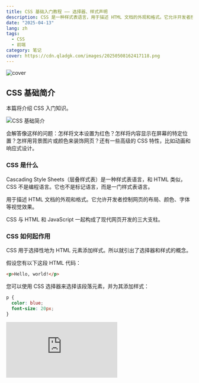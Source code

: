 ```yaml
---
title: CSS 基础入门教程 —— 选择器、样式声明
description: CSS 是一种样式表语言，用于描述 HTML 文档的外观和格式。它允许开发者控制网页的布局、颜色、字体等视觉效果。本篇教程将介绍 CSS 的基本概念和用法，帮助初学者快速上手。
date: "2025-04-13"
lang: zh
tags:
  - CSS
  - 前端
category: 笔记
cover: https://cdn.qladgk.com/images/20250508162417118.png
---
```



<Image
  src="https://cdn.qladgk.com/images/20250508162417118.png"
  alt="cover"
  width={999}
  height={527}
  isArticleImage={true}
/>

## CSS 基础简介

本篇将介绍 CSS 入门知识。

<Image
  src="https://cdn.qladgk.com/images/20250413101623751.png"
  alt="CSS 基础简介"
  width={999}
  height={527}
  isArticleImage={true}
/>

会解答像这样的问题：怎样将文本设置为红色？怎样将内容显示在屏幕的特定位置？怎样用背景图片或颜色来装饰网页？还有一些高级的 CSS 特性，比如动画和响应式设计。

### CSS 是什么

Cascading Style Sheets（层叠样式表）是一种样式表语言，和 HTML 类似，CSS 不是编程语言。它也不是标记语言，而是一门样式表语言。

用于描述 HTML 文档的外观和格式。它允许开发者控制网页的布局、颜色、字体等视觉效果。

CSS 与 HTML 和 JavaScript 一起构成了现代网页开发的三大支柱。

### CSS 如何起作用

CSS 用于选择性地为 HTML 元素添加样式。所以就引出了选择器和样式的概念。

假设您有以下这段 HTML 代码：

```html
<p>Hello, world!</p>
```

您可以使用 CSS 选择器来选择该段落元素，并为其添加样式：

```css
p {
  color: blue;
  font-size: 20px;
}
```

<iframe
  style={{
    margin: "20px 0",
    display: "block",
    borderRadius: "10px",
    width: "100%",
    height: "300px",
  }}
  src="https://codepen.io/qlAD/embed/EaxqRyw?default-tab=html%2Cresult"
  frameborder="0"
  loading="lazy"
/>

常见的选择器就是元素选择器，可以使用它来选择所有的某个元素。还可以使用类选择器和 ID 选择器来选择特定的元素。

样式就是一组声明块，每个声明由属性和属性值组成。属性是您想要设置的样式，属性值是您想要应用的样式。

### 纯 CSS 可以做到什么效果

单纯使用 CSS 就可以实现很多效果，比如：

- 颜色和背景
- 字体和文本
- 布局
- 动画
- 响应式设计
- 交互

<iframe
  style={{
    margin: "20px 0",
    display: "block",
    borderRadius: "10px",
    width: "100%",
    height: "500px",
  }}
  src="https://codepen.io/keirafoxy/embed/BXQJoK?default-tab=html%2Cresult"
  frameborder="0"
  loading="lazy"
/>

### CSS 资源网站

https://navnav.co

<Image
  src="https://cdn.qladgk.com/images/20250413103210050.png"
  alt="CSS 资源网站"
  width={999}
  height={527}
  isArticleImage={true}
/>

https://uiverse.io/

<Image
  src="https://cdn.qladgk.com/images/20250413103255384.png"
  alt="CSS 资源网站"
  width={999}
  height={527}
  isArticleImage={true}
/>

## CSS 规则集详解

CSS 规则集是 CSS 的基本组成部分。它由选择器和声明块组成。

<Image
  src="https://cdn.qladgk.com/images/20250413103512315.png"
  alt="CSS 规则集详解"
  width={500}
  height={527}
  isArticleImage={true}
/>

整个结构称为规则集（规则集通常简称为规则），注意各个部分的名称：

| 名称                     | 描述                                                                                                                         |
| ------------------------ | ---------------------------------------------------------------------------------------------------------------------------- |
| 选择器（Selector）       | HTML 元素名位于规则集的开头。它定义了需要添加样式的元素（本例中就是 `<p>` 元素）。要给不同的元素添加样式，只需要更改选择器。 |
| 声明（Declaration）      | 它是一条单独的规则（如 `color: red;`）。用来指定为元素的哪个属性添加样式。                                                   |
| 属性（Properties）       | 它是为 HTML 元素添加样式的方式（本例中 color 就是 `<p>` 元素的属性）。在 CSS 中，你可以选择要在规则中影响的属性。            |
| 属性值（Property value） | 位于属性的右边，冒号后面即属性值。它从指定属性的可选值中选择一个值（例如，我们除了 red 之外还有很多属性值可以用于 color）。  |

还需要注意一些语法规则：

- 除了选择器部分，每个规则集都应该包含在成对的大括号里（{}）。
- 在每个声明里要用冒号（:）将属性与属性值分隔开。
- 在每个规则集里要用分号（;）将各个声明分隔开。

### 不同的选择器

在 CSS 中有 5 种常见的选择器

1. 元素选择器（也称作标签或类型选择器）

| 选择的内容               | 示例             | 结果                   |
| ------------------------ | ---------------- | ---------------------- |
| 所有指定类型的 HTML 元素 | `p {color:red;}` | 所有的段落文字变成红色 |

2. ID 选择器

| 选择的内容         | 示例                  | 结果                                              |
| ------------------ | --------------------- | ------------------------------------------------- |
| 具有特定 ID 的元素 | `#my-id {color:red;}` | `<p id="my-id">` 或 `<a id="my-id">` 文字变成红色 |

> 单一 HTML 页面中，每个 ID 只对应一个元素，一个元素只对应一个 ID

3. 类选择器

| 选择的内容       | 示例                     | 结果                                                          |
| ---------------- | ------------------------ | ------------------------------------------------------------- |
| 具有特定类的元素 | `.my-class {color:red;}` | `<p class="my-class">` 和 `<a class="my-class">` 文字变成红色 |

> 单一页面中，一个类可以有多个实例

4. 属性选择器

| 选择的内容         | 示例                       | 结果                                          |
| ------------------ | -------------------------- | --------------------------------------------- |
| 拥有特定属性的元素 | `.img[src] {width:100px;}` | 选择 `<img src="myimage.png">` 但不是 `<img>` |

5. 伪类选择器

| 选择的内容           | 示例                   | 结果                                   |
| -------------------- | ---------------------- | -------------------------------------- |
| 特定状态下的特定元素 | `a:hover {color:red;}` | 鼠标指针悬停在链接上时文字颜色变成红色 |

### 如何选择多个部分？

如果要同时选择多个部分，可以用逗号分隔选择器。

```css
p,
li,
h1 {
  color: red;
}
```

上面的代码选择了三个元素：`<p>`、`<li>` 和 `<h1>`。它们都将被设置为红色。

### 伪类和伪元素

由于用户与网页互动，系统会应用以下伪类。

1. `:hover`

如果用户使用鼠标或触控板等指针设备，并将其放在某个元素上，您可以使用 :hover 钩住该状态以应用样式。这是一种提示用户可以与元素互动的实用方法。

<iframe
  style={{
    margin: "20px 0",
    display: "block",
    borderRadius: "10px",
    width: "100%",
    height: "300px",
  }}
  src="https://codepen.io/web-dot-dev/embed/vYgJyNP?default-tab=html%2Cresult"
  frameborder="0"
  loading="lazy"
/>

2. `:active`

当用户在释放点击之前与元素进行积极互动（例如点击）时，系统会触发此状态。如果使用的是鼠标等指针设备，则此状态表示点击开始，但尚未释放。

<iframe
  style={{
    margin: "20px 0",
    display: "block",
    borderRadius: "10px",
    width: "100%",
    height: "300px",
  }}
  src="https://codepen.io/web-dot-dev/embed/YzNxpam?default-tab=html%2Cresult"
  frameborder="0"
  loading="lazy"
/>

3. `:link` 和 `:visited`

`:link` 伪类可应用于任何 `<a>` 元素，前提是该元素的 `href` 值尚未访问。`:visited` 则与 `:link` 相反

<iframe
  style={{
    margin: "20px 0",
    display: "block",
    borderRadius: "10px",
    width: "100%",
    height: "500px",
  }}
  src="https://codepen.io/web-dot-dev/embed/OJWjmzM?default-tab=html%2Cresult"
  frameborder="0"
  loading="lazy"
/>

更多伪类参考：[web.dev](https://web.dev/learn/css/pseudo-classes?hl=zh-cn#the-css-podcast---015:-pseudo-classes)

伪元素就像添加或定位额外的元素一样，而无需添加更多 HTML。

1. `::first-letter`

如果您有一篇文章，并且希望首字母采用大号悬挂字母，就可以用 `::first-letter` 伪元素

<iframe
  style={{
    margin: "20px 0",
    display: "block",
    borderRadius: "10px",
    width: "100%",
    height: "500px",
  }}
  src="https://codepen.io/web-dot-dev/embed/PoWjybP?default-tab=html%2Cresult"
  frameborder="0"
  loading="lazy"
/>

2. `::selection`

借助 `::selection` 伪元素，您可以设置所选文本的外观样式。

<iframe
  style={{
    margin: "20px 0",
    display: "block",
    borderRadius: "10px",
    width: "100%",
    height: "500px",
  }}
  src="https://codepen.io/web-dot-dev/embed/JjEJeZK?default-tab=html%2Cresult"
  frameborder="0"
  loading="lazy"
/>

3. `::before` 和 `::after`

`::before` 和 `::after` 伪元素会在元素内创建子元素

<iframe
  style={{
    margin: "20px 0",
    display: "block",
    borderRadius: "10px",
    width: "100%",
    height: "500px",
  }}
  src="https://codepen.io/web-dot-dev/embed/GRrEYrg?default-tab=html%2Cresult"
  frameborder="0"
  loading="lazy"
/>

### CSS 中的盒子模型

CSS 布局主要是基于盒子模型。每个在页面上占用空间的盒子都有类似的属性：

<Image
  src="https://cdn.qladgk.com/images/20250413111039279.png"
  alt="CSS 盒子模型"
  width={999}
  height={527}
  isArticleImage={true}
/>

- padding（内边距）：是指内容周围的空间。
- border（边框）：是紧接着内边距的实线。
- margin（外边距）：是围绕元素边框外侧的空间。

<Image
  src="https://cdn.qladgk.com/images/20250413111131766.png"
  alt="CSS 盒子"
  width={999}
  height={527}
  isArticleImage={true}
/>

假设您有以下这段 HTML 代码：

```html
<p>I am a paragraph of text that has a few words in it.</p>
```

然后，为它编写以下 CSS：

```css
p {
  width: 100px;
  height: 50px;
  padding: 20px;
  border: 1px solid;
}
```

内容最终的宽度为 142 像素，而非您指定的 100 像素

假设一个盒子的 CSS 如下：

```css
.box {
  width: 350px;
  height: 150px;
  margin: 10px;
  padding: 25px;
  border: 5px solid black;
}
```

方框实际占用的空间宽为 410px（350 + 25 + 25 + 5 + 5），高为 210px（150 + 25 + 25 + 5 + 5）。

<Image
  src="https://cdn.qladgk.com/images/20250413113854395.png"
  alt="CSS 盒子大小"
  width={999}
  height={527}
  isArticleImage={true}
/>

CSS 显示的所有内容都是一个方框，即使只是一些文本，或者有一个 `border-radius` 使其看起来像一个圆形。

<Image
  src="https://cdn.qladgk.com/images/20250413113554245.gif"
  alt="CSS 盒子示例"
  width={999}
  height={527}
  isArticleImage={true}
/>

### 常见的 CSS 属性

为了减少篇幅，详细的属性见 https://www.cainiaojc.com/css-reference/css-reference.html

<Image
  src="https://cdn.qladgk.com/images/20250413125516162.png"
  alt="CSS 基础属性"
  width={500}
  height={527}
  isArticleImage={true}
/>

## 玩转盒模型

以下是 CSS 做出来的效果

<iframe
  style={{
    margin: "20px 0",
    display: "block",
    borderRadius: "10px",
    width: "100%",
    height: "500px",
  }}
  src="https://codepen.io/qlAD/embed/MYWNXdO?default-tab=html%2Cresult"
  frameborder="0"
  loading="lazy"
/>

## 参考

以上内容参考自：

- [Learn CSS](https://web.dev/learn/css/welcome?hl=zh-cn)
- [mdn web docs](https://developer.mozilla.org/zh-CN/docs/Learn_web_development/Core/Styling_basics)

